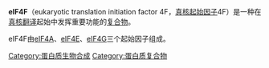 
'''eIF4F'''（eukaryotic translation initiation factor 4F，[[真核起始因子|真核起始因子]]4F）是一种在[[真核翻译|真核翻译]]起始中发挥重要功能的[[蛋白质复合物|复合物]]。

eIF4F由[[eIF4A|eIF4A]]、[[eIF4E|eIF4E]]、[[eIF4G|eIF4G]]三个起始因子组成。

{{生物学小作品}}
{{遗传学·翻译}}

[[Category:蛋白质生物合成|Category:蛋白质生物合成]]
[[Category:蛋白质复合物|Category:蛋白质复合物]]